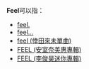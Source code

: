 '''Feel'''可以指：
* [[feel.|feel.]]
* [[feel...|feel...]]
* [[feel_(倖田來未單曲)|feel (倖田來未單曲)]]
* [[FEEL_(安室奈美惠專輯)|FEEL (安室奈美惠專輯)]]
* [[FEEL_(李俊昊迷你專輯)|FEEL (李俊昊迷你專輯)]]
{{disambig|Cat=非中文名稱消歧義|F}}